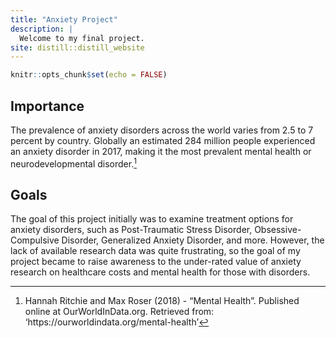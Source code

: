 ```yaml
---
title: "Anxiety Project"
description: |
  Welcome to my final project.
site: distill::distill_website
---
```


```r
knitr::opts_chunk$set(echo = FALSE)
```

## Importance
The prevalence of anxiety disorders across the world varies from 2.5 to 7 percent by country. Globally an estimated 284 million people experienced an anxiety disorder in 2017, making it the most prevalent mental health or neurodevelopmental disorder.^[Hannah Ritchie and Max Roser (2018) - "Mental Health". Published online at OurWorldInData.org. Retrieved from: 'https://ourworldindata.org/mental-health']

## Goals
The goal of this project initially was to examine treatment options for anxiety disorders,
such as Post-Traumatic Stress Disorder, Obsessive-Compulsive Disorder, Generalized Anxiety
Disorder, and more. However, the lack of available research data was quite frustrating, so
the goal of my project became to raise awareness to the under-rated value of anxiety 
research on healthcare costs and mental health for those with disorders.



